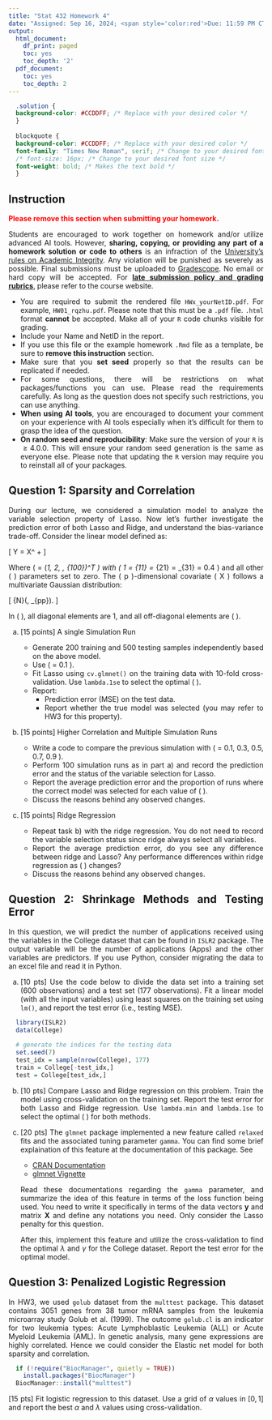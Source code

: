 ---
title: "Stat 432 Homework 4"
date: "Assigned: Sep 16, 2024; <span style='color:red'>Due: 11:59 PM CT, Sep 26, 2024</span>"
output:
  html_document:
    df_print: paged
    toc: yes
    toc_depth: '2'
  pdf_document:
    toc: yes
    toc_depth: 2
---

<style>
  body {
  text-align: justify}
</style>

```{css, echo=FALSE}
  .solution {
  background-color: #CCDDFF; /* Replace with your desired color */
  }
  
  blockquote {
  background-color: #CCDDFF; /* Replace with your desired color */
  font-family: "Times New Roman", serif; /* Change to your desired font family */
  /* font-size: 16px; /* Change to your desired font size */
  font-weight: bold; /* Makes the text bold */
  }
```

## Instruction

<span style='color:red'>__Please remove this section when submitting your homework.__</span>

Students are encouraged to work together on homework and/or utilize advanced AI tools. However, __sharing, copying, or providing any part of a homework solution or code to others__ is an infraction of the [University's rules on Academic Integrity](https://studentcode.illinois.edu/article1/part4/1-401/). Any violation will be punished as severely as possible. Final submissions must be uploaded to [Gradescope](https://www.gradescope.com/courses/570816). No email or hard copy will be accepted. For [**late submission policy and grading rubrics**](https://teazrq.github.io/stat432/syllabus.html), please refer to the course website.

- You are required to submit the rendered file `HWx_yourNetID.pdf`. For example, `HW01_rqzhu.pdf`. Please note that this must be a `.pdf` file. `.html` format __cannot__ be accepted. Make all of your `R` code chunks visible for grading. 
- Include your Name and NetID in the report.
- If you use this file or the example homework `.Rmd` file as a template, be sure to __remove this instruction__ section.
- Make sure that you __set seed__ properly so that the results can be replicated if needed.
- For some questions, there will be restrictions on what packages/functions you can use. Please read the requirements carefully. As long as the question does not specify such restrictions, you can use anything.
- __When using AI tools__, you are encouraged to document your comment on your experience with AI tools especially when it's difficult for them to grasp the idea of the question.
- __On random seed and reproducibility__: Make sure the version of your `R` is $\geq 4.0.0$. This will ensure your random seed generation is the same as everyone else. Please note that updating the `R` version may require you to reinstall all of your packages. 

## Question 1: Sparsity and Correlation

During our lecture, we considered a simulation model to analyze the variable selection property of Lasso. Now let's further investigate the prediction error of both Lasso and Ridge, and understand the bias-variance trade-off. Consider the linear model defined as:

\[
Y = X^\text{T} \boldsymbol \beta + \epsilon
\]

Where \( \boldsymbol \beta = (\beta_1, \beta_2, \ldots, \beta_{100})^T \) with \( \beta_1 = \beta_{11} = \beta_{21} = \beta_{31} = 0.4 \) and all other \( \beta \) parameters set to zero. The \( p \)-dimensional covariate \( X \) follows a multivariate Gaussian distribution:

\[
\mathbf{X} \sim {\cal N}(\mathbf{0}, \Sigma_{p\times p}).
\]

In \( \Sigma \), all diagonal elements are 1, and all off-diagonal elements are \( \rho \).

  a. [15 points] A single Simulation Run

      * Generate 200 training and 500 testing samples independently based on the above model.
      * Use \( \rho = 0.1 \).
      * Fit Lasso using `cv.glmnet()` on the training data with 10-fold cross-validation. Use `lambda.1se` to select the optimal \( \lambda \).
      * Report:
        - Prediction error (MSE) on the test data.
        - Report whether the true model was selected (you may refer to HW3 for this property).

  b. [15 points] Higher Correlation and Multiple Simulation Runs

      * Write a code to compare the previous simulation with \( \rho = 0.1, 0.3, 0.5, 0.7, 0.9 \).
      * Perform 100 simulation runs as in part a) and record the prediction error and the status of the variable selection for Lasso.
      * Report the average prediction error and the proportion of runs where the correct model was selected for each value of \( \rho \).
      * Discuss the reasons behind any observed changes.

  c. [15 points] Ridge Regression
  
      * Repeat task b) with the ridge regression. You do not need to record the variable selection status since ridge always select all variables.
      * Report the average prediction error, do you see any difference between ridge and Lasso? Any performance differences within ridge regression as \( \rho \) changes?
      * Discuss the reasons behind any observed changes.

## Question 2: Shrinkage Methods and Testing Error

In this question, we will predict the number of applications received using the variables in the College dataset that can be found in `ISLR2` package. The output variable will be the number of applications (Apps) and the other variables are predictors. If you use Python, consider migrating the data to an excel file and read it in Python.

  a. [10 pts] Use the code below to divide the data set into a training set (600 observations) and a test set (177 observations). Fit a linear model (with all the input variables) using least squares on the training set using `lm()`, and report the test error (i.e., testing MSE).

```{r}
  library(ISLR2)
  data(College)
  
  # generate the indices for the testing data
  set.seed(7)
  test_idx = sample(nrow(College), 177)
  train = College[-test_idx,]
  test = College[test_idx,]
```

  b. [10 pts] Compare Lasso and Ridge regression on this problem. Train the model using cross-validation on the training set. Report the test error for both Lasso and Ridge regression. Use `lambda.min` and `lambda.1se` to select the optimal \( \lambda \) for both methods.

  c. [20 pts] The `glmnet` package implemented a new feature called `relaxed` fits and the associated tuning parameter `gamma`. You can find some brief explaination of this feature at the documentation of this package. See
  
      * [CRAN Documentation](https://cran.r-project.org/web/packages/glmnet/glmnet.pdf)
      * [glmnet Vignette](https://glmnet.stanford.edu/articles/glmnet.html)

      Read these documentations regarding the `gamma` parameter, and summarize the idea of this feature in terms of the loss function being used. You need to write it specifically in terms of the data vectors $\mathbf y$ and matrix $\mathbf X$ and define any notations you need. Only consider the Lasso penalty for this question.

      After this, implement this feature and utilize the cross-validation to find the optimal $\lambda$ and $\gamma$ for the College dataset. Report the test error for the optimal model.

## Question 3: Penalized Logistic Regression

In HW3, we used `golub` dataset from the `multtest` package. This dataset contains 3051 genes from 38 tumor mRNA samples from the leukemia microarray study Golub et al. (1999). The outcome `golub.cl` is an indicator for two leukemia types: Acute Lymphoblastic Leukemia (ALL) or Acute Myeloid Leukemia (AML). In genetic analysis, many gene expressions are highly correlated. Hence we could consider the Elastic net model for both sparsity and correlation. 

```{r eval = FALSE}
  if (!require("BiocManager", quietly = TRUE))
    install.packages("BiocManager")
  BiocManager::install("multtest")
```

[15 pts] Fit logistic regression to this dataset. Use a grid of $\alpha$ values in $[0, 1]$ and report the best $\alpha$ and $\lambda$ values using cross-validation. 





